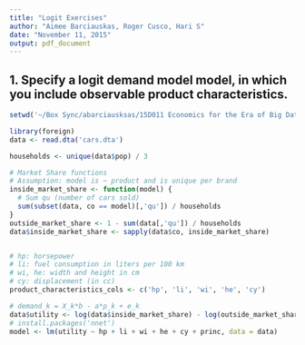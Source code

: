 ```yaml
---
title: "Logit Exercises"
author: "Aimee Barciauskas, Roger Cusco, Hari S"
date: "November 11, 2015"
output: pdf_document
---
```


## 1.  Specify a logit demand model model, in which you include observable product characteristics.

```r
setwd('~/Box Sync/abarciausksas/15D011 Economics for the Era of Big Data/Christian Michel/PS3/')

library(foreign)
data <- read.dta('cars.dta')

households <- unique(data$pop) / 3

# Market Share functions
# Assumption: model is ~ product and is unique per brand
inside_market_share <- function(model) {
  # Sum qu (number of cars sold)
  sum(subset(data, co == model)[,'qu']) / households
}
outside_market_share <- 1 - sum(data[,'qu']) / households
data$inside_market_share <- sapply(data$co, inside_market_share)


# hp: horsepower
# li: fuel consumption in liters per 100 km
# wi, he: width and height in cm
# cy: displacement (in cc)
product_characteristics_cols <- c('hp', 'li', 'wi', 'he', 'cy')

# demand_k = X_k*b - a*p_k + e_k
data$utility <- log(data$inside_market_share) - log(outside_market_share)
# install.packages('nnet')
model <- lm(utility ~ hp + li + wi + he + cy + princ, data = data)
```





